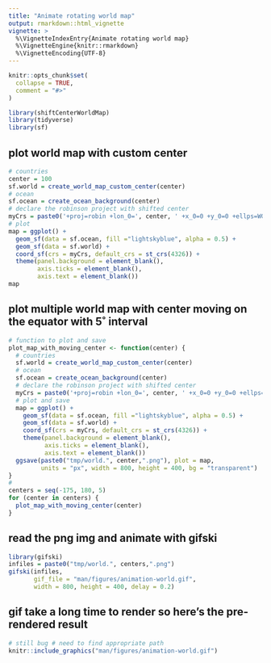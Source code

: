 ```yaml
---
title: "Animate rotating world map"
output: rmarkdown::html_vignette
vignette: >
  %\VignetteIndexEntry{Animate rotating world map}
  %\VignetteEngine{knitr::rmarkdown}
  %\VignetteEncoding{UTF-8}
---
```


```r
knitr::opts_chunk$set(
  collapse = TRUE,
  comment = "#>"
)
```

```r
library(shiftCenterWorldMap)
library(tidyverse)
library(sf)
```

## plot world map with custom center

```r
# countries
center = 100
sf.world = create_world_map_custom_center(center)
# ocean
sf.ocean = create_ocean_background(center)
# declare the robinson project with shifted center
myCrs = paste0('+proj=robin +lon_0=', center, ' +x_0=0 +y_0=0 +ellps=WGS84 +datum=WGS84')
# plot
map = ggplot() +
  geom_sf(data = sf.ocean, fill ="lightskyblue", alpha = 0.5) +
  geom_sf(data = sf.world) +
  coord_sf(crs = myCrs, default_crs = st_crs(4326)) +
  theme(panel.background = element_blank(),
        axis.ticks = element_blank(),
        axis.text = element_blank())
map
```

## plot multiple world map with center moving on the equator with 5˚ interval

```r
# function to plot and save
plot_map_with_moving_center <- function(center) {
  # countries
  sf.world = create_world_map_custom_center(center)
  # ocean
  sf.ocean = create_ocean_background(center)
  # declare the robinson project with shifted center
  myCrs = paste0('+proj=robin +lon_0=', center, ' +x_0=0 +y_0=0 +ellps=WGS84 +datum=WGS84')
  # plot and save
  map = ggplot() +
    geom_sf(data = sf.ocean, fill ="lightskyblue", alpha = 0.5) +
    geom_sf(data = sf.world) +
    coord_sf(crs = myCrs, default_crs = st_crs(4326)) +
    theme(panel.background = element_blank(),
          axis.ticks = element_blank(),
          axis.text = element_blank())
  ggsave(paste0("tmp/world.", center,".png"), plot = map,
         units = "px", width = 800, height = 400, bg = "transparent")
}
#
centers = seq(-175, 180, 5)
for (center in centers) {
  plot_map_with_moving_center(center)
}
```

## read the png img and animate with gifski

```r
library(gifski)
infiles = paste0("tmp/world.", centers,".png")
gifski(infiles,
       gif_file = "man/figures/animation-world.gif",
       width = 800, height = 400, delay = 0.2)
```

## gif take a long time to render so here's the pre-rendered result

```r
# still bug # need to find appropriate path
knitr::include_graphics("man/figures/animation-world.gif")
```

